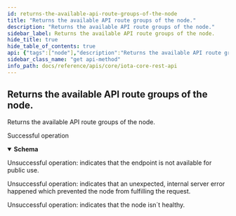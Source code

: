 ```yaml
---
id: returns-the-available-api-route-groups-of-the-node
title: "Returns the available API route groups of the node."
description: "Returns the available API route groups of the node."
sidebar_label: Returns the available API route groups of the node.
hide_title: true
hide_table_of_contents: true
api: {"tags":["node"],"description":"Returns the available API route groups of the node.","responses":{"200":{"description":"Successful operation","content":{"application/json":{"schema":{"description":"Contains the available API routes of the node.","properties":{"routes":{"type":"array","items":{"type":"string"}}},"required":["routes"]},"examples":{"default":{"value":{"routes":["core/v2","dashboard-metrics/v1","debug/v1"]}}}}}},"403":{"description":"Unsuccessful operation: indicates that the endpoint is not available for public use."},"500":{"description":"Unsuccessful operation: indicates that an unexpected, internal server error happened which prevented the node from fulfilling the request."},"503":{"description":"Unsuccessful operation: indicates that the node isn´t healthy."}},"method":"get","path":"/api/routes","servers":[{"url":"http://127.0.0.1:14265"}],"info":{"title":"IOTA CORE REST API","description":"This document specifies the REST API for IOTA CORE node software.","contact":{"email":"contact@iota.org"},"license":{"name":"Apache 2.0","url":"http://www.apache.org/licenses/LICENSE-2.0.html"},"version":"2.0.0"},"postman":{"name":"Returns the available API route groups of the node.","description":{"content":"Returns the available API route groups of the node.","type":"text/plain"},"url":{"path":["api","routes"],"host":["{{baseUrl}}"],"query":[],"variable":[]},"header":[{"key":"Accept","value":"application/json"}],"method":"GET"}}
sidebar_class_name: "get api-method"
info_path: docs/reference/apis/core/iota-core-rest-api
---
```



## Returns the available API route groups of the node.



Returns the available API route groups of the node.

<div><ApiTabs><TabItem label={"200"} value={"200"}><div>

Successful operation

</div><div><MimeTabs groupId={"mime-type"}><TabItem label={"application/json"} value={"application/json"}><SchemaTabs groupId={"schema-tabs"}><TabItem label={"Schema"} value={"Schema"}><details style={{}} data-collapsed={false} open={true}><summary style={{"textAlign":"left"}}><strong>Schema</strong></summary><div style={{"textAlign":"left","marginLeft":"1rem"}}></div><ul style={{"marginLeft":"1rem"}}><SchemaItem collapsible={false} name={"routes"} required={false} schemaDescription={undefined} schemaName={"string[]"} qualifierMessage={undefined} defaultValue={undefined}></SchemaItem></ul></details></TabItem><TabItem label={"Example (from schema)"} value={"Example (from schema)"}><ResponseSamples responseExample={"{\n  \"routes\": [\n    \"string\"\n  ]\n}"} language={"json"}></ResponseSamples></TabItem><TabItem label={"Default"} value={"Default"}><ResponseSamples responseExample={"{\n  \"routes\": [\n    \"core/v2\",\n    \"dashboard-metrics/v1\",\n    \"debug/v1\"\n  ]\n}"} language={"json"}></ResponseSamples></TabItem></SchemaTabs></TabItem></MimeTabs></div></TabItem><TabItem label={"403"} value={"403"}><div>

Unsuccessful operation: indicates that the endpoint is not available for public use.

</div><div></div></TabItem><TabItem label={"500"} value={"500"}><div>

Unsuccessful operation: indicates that an unexpected, internal server error happened which prevented the node from fulfilling the request.

</div><div></div></TabItem><TabItem label={"503"} value={"503"}><div>

Unsuccessful operation: indicates that the node isn´t healthy.

</div><div></div></TabItem></ApiTabs></div>
      